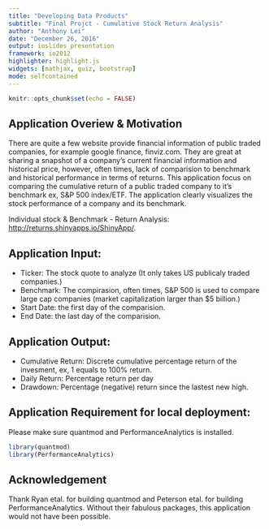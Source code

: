 ```yaml
---
title: "Developing Data Products"
subtitle: "Final Projct - Cumulative Stock Return Analysis"
author: "Anthony Lei"
date: "December 26, 2016"
output: ioslides_presentation
framework: io2012
highlighter: highlight.js
widgets: [mathjax, quiz, bootstrap]
mode: selfcontained
---
```


```r
knitr::opts_chunk$set(echo = FALSE)
```

## Application Overiew & Motivation
There are quite a few website provide financial information of public traded companies, for example google finance, finviz.com. They are great at sharing a snapshot of a company's current financial information and historical price, however, often times, lack of comparision to benchmark and historical performance in terms of returns. This application focus on comparing the cumulative return of a public traded company to it's benchmark ex, S&P 500 index/ETF. The application clearly visualizes the stock performance of a company and its benchmark.

Individual stock & Benchmark - Return Analysis:
<http://returns.shinyapps.io/ShinyApp/>.

## Application Input:

- Ticker: The stock quote to analyze (It only takes US publicaly traded companies.)
- Benchmark: The compirasion, often times, S&P 500 is used to compare large cap companies (market capitalization larger than $5 billion.)
- Start Date: the first day of the comparision.
- End Date: the last day of the comparision.

## Application Output:

- Cumulative Return: Discrete cumulative percentage return of the invesment, ex, 1 equals to 100% return.
- Daily Return: Percentage return per day
- Drawdown: Percentage (negative) return since the lastest new high.


## Application Requirement for local deployment:

Please make sure quantmod and PerformanceAnalytics is installed.
```r
library(quantmod)
library(PerformanceAnalytics)
```

## Acknowledgement
Thank Ryan etal. for building quantmod and Peterson etal. for building PerformanceAnalytics. Without their fabulous packages, this application would not have been possible.
